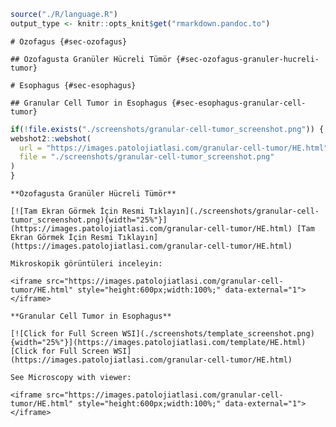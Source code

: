 ```r

source("./R/language.R")
output_type <- knitr::opts_knit$get("rmarkdown.pandoc.to")

```

```asis
# Özofagus {#sec-ozofagus} 
```

```asis

## Özofagusta Granüler Hücreli Tümör {#sec-ozofagus-granuler-hucreli-tumor} 

```

```asis

# Esophagus {#sec-esophagus} 

```

```asis

## Granular Cell Tumor in Esophagus {#sec-esophagus-granular-cell-tumor} 

```

```r
if(!file.exists("./screenshots/granular-cell-tumor_screenshot.png")) {
webshot2::webshot(
  url = "https://images.patolojiatlasi.com/granular-cell-tumor/HE.html",
  file = "./screenshots/granular-cell-tumor_screenshot.png"
)  
}


```

```asis

**Özofagusta Granüler Hücreli Tümör**

[![Tam Ekran Görmek İçin Resmi Tıklayın](./screenshots/granular-cell-tumor_screenshot.png){width="25%"}](https://images.patolojiatlasi.com/granular-cell-tumor/HE.html) [Tam Ekran Görmek İçin Resmi Tıklayın](https://images.patolojiatlasi.com/granular-cell-tumor/HE.html)

```


```asis

Mikroskopik görüntüleri inceleyin:

<iframe src="https://images.patolojiatlasi.com/granular-cell-tumor/HE.html" style="height:600px;width:100%;" data-external="1"></iframe>

```

```asis

**Granular Cell Tumor in Esophagus**

[![Click for Full Screen WSI](./screenshots/template_screenshot.png){width="25%"}](https://images.patolojiatlasi.com/template/HE.html) [Click for Full Screen WSI](https://images.patolojiatlasi.com/granular-cell-tumor/HE.html)

```

```asis

See Microscopy with viewer: 

<iframe src="https://images.patolojiatlasi.com/granular-cell-tumor/HE.html" style="height:600px;width:100%;" data-external="1"></iframe>

```
